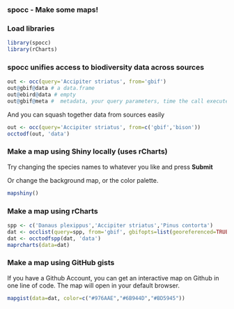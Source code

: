 ### spocc - Make some maps!

### Load libraries

```r
library(spocc)
library(rCharts)
```

### spocc unifies access to biodiversity data across sources

```r
out <- occ(query='Accipiter striatus', from='gbif')
out@gbif@data # a data.frame
out@ebird@data # empty
out@gbif@meta #  metadata, your query parameters, time the call executed, etc. 
```

And you can squash together data from sources easily

```r
out <- occ(query='Accipiter striatus', from=c('gbif','bison'))
occtodf(out, 'data')
```


### Make a map using Shiny locally (uses rCharts)

Try changing the species names to whatever you like and press **Submit**

Or change the background map, or the color palette. 

```r
mapshiny()
```


### Make a map using rCharts

```r
spp <- c('Danaus plexippus','Accipiter striatus','Pinus contorta')
dat <- occlist(query=spp, from='gbif', gbifopts=list(georeferenced=TRUE))
dat <- occtodfspp(dat, 'data')
maprcharts(data=dat)
```


### Make a map using GitHub gists

If you have a Github Account, you can get an interactive map on Github in one line of code. The map will open in your default browser. 

```r
mapgist(data=dat, color=c("#976AAE","#6B944D","#BD5945"))
```